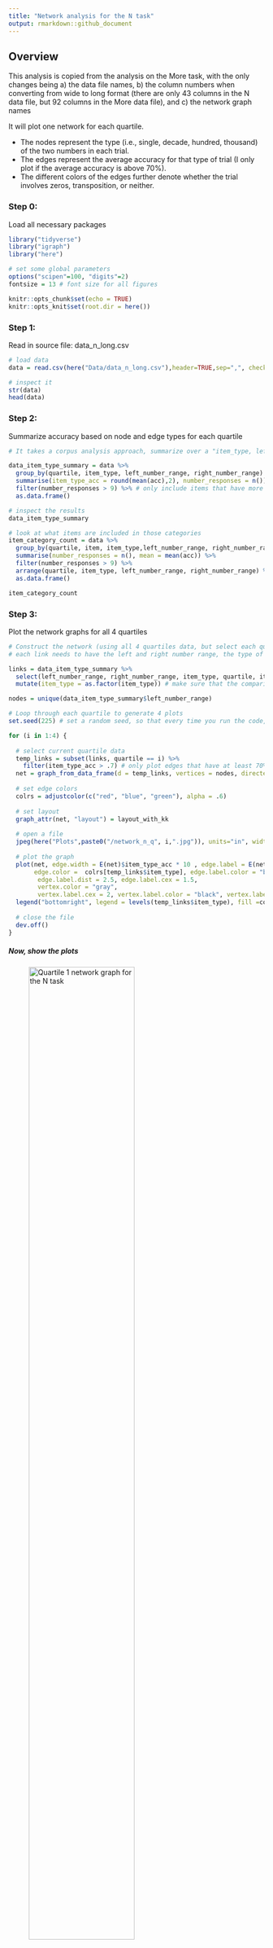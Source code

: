 ```yaml
---
title: "Network analysis for the N task"
output: rmarkdown::github_document
---
```


## Overview

This analysis is copied from the analysis on the More task, with the only changes being a) the data file names, b) the column numbers when converting from wide to long format (there are only 43 columns in the N data file, but 92 columns in the More data file), and c) the network graph names

It will plot one network for each quartile. 

* The nodes represent the type (i.e., single, decade, hundred, thousand) of the two numbers in each trial. 
* The edges represent the average accuracy for that type of trial (I only plot if the average accuracy is above 70%). 
* The different colors of the edges further denote whether the trial involves zeros, transposition, or neither. 

### Step 0: 

Load all necessary packages

```r
library("tidyverse")
library("igraph")
library("here")

# set some global parameters
options("scipen"=100, "digits"=2)
fontsize = 13 # font size for all figures

knitr::opts_chunk$set(echo = TRUE)
knitr::opts_knit$set(root.dir = here())
```

### Step 1: 

Read in source file: data_n_long.csv 

```r
# load data
data = read.csv(here("Data/data_n_long.csv"),header=TRUE,sep=",", check.names = "FALSE") 

# inspect it
str(data)
head(data) 
```

### Step 2:

Summarize accuracy based on node and edge types for each quartile

```r
# It takes a corpus analysis approach, summarize over a "item_type, left_number_range, right_number_range"--instead of by person or item--the final results should not be interpreted as accuracy but the percentage of children who corrected answered that type of item.  

data_item_type_summary = data %>%
  group_by(quartile, item_type, left_number_range, right_number_range) %>%
  summarise(item_type_acc = round(mean(acc),2), number_responses = n()) %>% # round to 2 decimals and convert to a data frame to retain the digits format %>%
  filter(number_responses > 9) %>% # only include items that have more than 10 children responses 
  as.data.frame()

# inspect the results
data_item_type_summary

# look at what items are included in those categories
item_category_count = data %>%
  group_by(quartile, item, item_type,left_number_range, right_number_range) %>%
  summarise(number_responses = n(), mean = mean(acc)) %>%
  filter(number_responses > 9) %>%
  arrange(quartile, item_type, left_number_range, right_number_range) %>%
  as.data.frame()

item_category_count
```

### Step 3:

Plot the network graphs for all 4 quartiles

```r
# Construct the network (using all 4 quartiles data, but select each quartile in the loop below for plotting individual quartile graph)
# each link needs to have the left and right number range, the type of comparison, and quartile group number

links = data_item_type_summary %>%
  select(left_number_range, right_number_range, item_type, quartile, item_type_acc) %>%
  mutate(item_type = as.factor(item_type)) # make sure that the comparison type is a factor for plotting edge colors

nodes = unique(data_item_type_summary$left_number_range)

# Loop through each quartile to generate 4 plots
set.seed(225) # set a random seed, so that every time you run the code, it gives you the same network graph

for (i in 1:4) {
  
  # select current quartile data
  temp_links = subset(links, quartile == i) %>%
    filter(item_type_acc > .7) # only plot edges that have at least 70% children who answered correctly
  net = graph_from_data_frame(d = temp_links, vertices = nodes, directed = F)  
  
  # set edge colors
  colrs = adjustcolor(c("red", "blue", "green"), alpha = .6)
  
  # set layout
  graph_attr(net, "layout") = layout_with_kk
  
  # open a file
  jpeg(here("Plots",paste0("/network_n_q", i,".jpg")), units="in", width=10, height=9, res=300)
  
  # plot the graph
  plot(net, edge.width = E(net)$item_type_acc * 10 , edge.label = E(net)$item_type_acc, 
       edge.color =  colrs[temp_links$item_type], edge.label.color = "black", 
        edge.label.dist = 2.5, edge.label.cex = 1.5,
        vertex.color = "gray",
        vertex.label.cex = 2, vertex.label.color = "black", vertex.label.dist = 2.5)
  legend("bottomright", legend = levels(temp_links$item_type), fill =colrs)
  
  # close the file
  dev.off()
}
```

##### Now, show the plots

![Quartile 1 network graph for the N task](../Plots/network_n_q1.jpg){width=70%}

![Quartile 2 network graph for the N task](../Plots/network_n_q2.jpg){width=70%}

![Quartile 3 network graph for the N task](../Plots/network_n_q3.jpg){width=70%}

![Quartile 4 network graph for the N task](../Plots/network_n_q4.jpg){width=70%}
